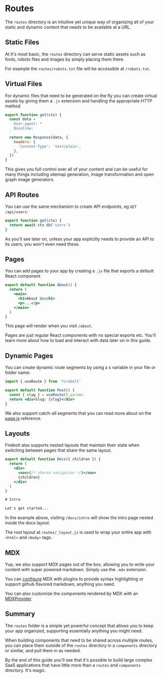 <Meta
  title='Getting Started: Routes'
  description='Learn how to add routes to a new Firebolt app.'
/>

# Routes

The `routes` directory is an intuitive yet unique way of organizing all of your static and dynamic content that needs to be available at a URL.

## Static Files

At it's most basic, the `routes` directory can serve static assets such as fonts, robots files and images by simply placing them there.

For example the `routes/robots.txt` file will be accessible at `/robots.txt`.

## Virtual Files

For dynamic files that need to be generated on the fly you can create virtual assets by giving them a `.js` extension and handling the appropriate HTTP method

```jsx title='routes/robots.txt.js' lineNumbers
export function get(ctx) {
  const data = `
    User-agent: *
    Disallow:
  `
  return new Response(data, {
    headers: {
      'Content-Type': 'text/plain',
    },
  })
}
```

This gives you full control over all of your content and can be useful for many things including sitemap generation, image transformation and open graph image generators.

## API Routes

You can use the same mechanism to create API endpoints, eg `GET /api/users`:

```jsx title='routes/api/users.js' lineNumbers
export function get(ctx) {
  return await ctx.db('users')
}
```

As you'll see later on, unless your app explicitly needs to provide an API to its users, you won't even need these.

## Pages

You can add pages to your app by creating a `.js` file that exports a default React component

```jsx title='routes/about.js' lineNumbers
export default function About() {
  return (
    <main>
      <h1>About Us</h1>
      <p>...</p>
    </main>
  )
}
```

This page will render when you visit `/about`.

Pages are just regular React components with no special exports etc. You'll learn more about how to load and interact with data later on in this guide.

## Dynamic Pages

You can create dynamic route segments by using a `$` variable in your file or folder name:

```jsx title='routes/blog/$slug.js' lineNumbers
import { useRoute } from 'firebolt'

export default function Post() {
  const { slug } = useRoute().params
  return <div>Slug: {slug}</div>
}
```

We also support catch-all segments that you can read more about on the [page.js](/docs/ref/page-js) reference.

## Layouts

Firebolt also supports nested layouts that maintain their state when switching between pages that share the same layout.

```jsx title='routes/docs/_layout.js' lineNumbers
export default function Docs({ children }) {
  return (
    <div>
      <nav>{/* shared navigation */}</nav>
      {children}
    </div>
  )
}
```

```md title='routes/docs/intro.mdx' lineNumbers
# Intro

Let's get started...
```

In the example above, visiting `/docs/intro` will show the intro page nested inside the docs layout.

The root layout at `routes/_layout.js` is used to wrap your entire app with `<html>` and `<body>` tags.

## MDX

Yup, we also support MDX pages out of the box, allowing you to write your content with super powered markdown. Simply use the `.mdx` extension.

You can [configure](/docs/ref/config) MDX with plugins to provide syntax highlighting or support github flavored markdown, anything you need.

You can also customize the components rendered by MDX with an [MDXProvider](/docs/ref/page-mdx)

## Summary

The `routes` folder is a simple yet powerful concept that allows you to keep your app organized, supporting essentially anything you might need.

When building components that need to be shared across multiple routes, you can place them outside of the `routes` directory in a `components` directory or similar, and pull them in as needed.

By the end of this guide you'll see that it's possible to build large complex SaaS applications that have little more than a `routes` and `components` directory. It's magic.

